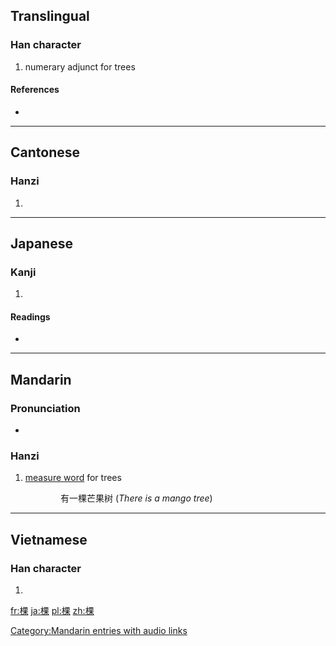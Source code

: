 ==Translingual==

===Han character===
{{Han char|rn=75|rad=木|as=08|sn=12|four=4699<sub>4</sub>|canj=木田木 (DWD)}}

# numerary adjunct for trees

====References====
* {{Han ref|kx=0534.200|dkj=14983|dj=0922.150|hdz=21232.010|uh=68F5|ud=26869|bh=B4CA|bd=46282}}

----

==Cantonese==

===Hanzi===
{{yue-hanzi|jyut=|y=fo2, po1}}

# {{defn|Cantonese|sort=木08}}

----

==Japanese==

===Kanji===
{{ja-kanji|grade=|rs=木08}}

# {{defn|Japanese|sort=木08}}

====Readings====
* {{ja-readings|on=[[かん]] (kan), [[か]] (ka)|kun=[[きぎれ]] (kigire)}}

----

==Mandarin==

===Pronunciation===
* {{audio|zh-kē.ogg|audio}}

===Hanzi===
{{cmn-hanzi|pin=[[kē]] ([[ke1]])|wg=k'o<sup>1</sup>}}

# [[measure word]] for trees
:: 有一棵芒果树 (''There is a mango tree'')

[[Category:Mandarin entries with audio links]]

----

==Vietnamese==

===Han character===
{{vi-hantu|[[khỏa]], [[khoả]], [[quả]]|rs=木08}}

# {{defn|Vietnamese|sort=木08}}

[[fr:棵]]
[[ja:棵]]
[[pl:棵]]
[[zh:棵]]